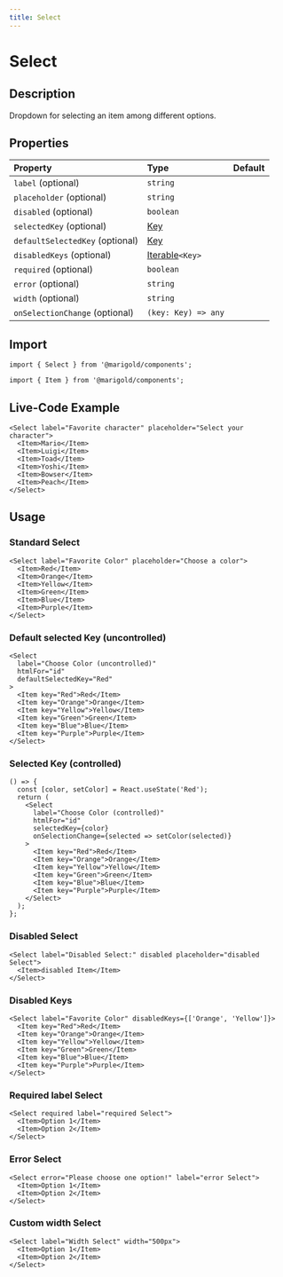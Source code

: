 ```yaml
---
title: Select
---
```


# Select

## Description

Dropdown for selecting an item among different options.

## Properties

| Property                        | Type                                                                                                     | Default |
| :------------------------------ | :------------------------------------------------------------------------------------------------------- | :------ |
| `label` (optional)              | `string`                                                                                                 |         |
| `placeholder` (optional)        | `string`                                                                                                 |         |
| `disabled` (optional)           | `boolean`                                                                                                |         |
| `selectedKey` (optional)        | [Key](https://reactjs.org/docs/lists-and-keys.html)                                                      |         |
| `defaultSelectedKey` (optional) | [Key](https://reactjs.org/docs/lists-and-keys.html)                                                      |         |
| `disabledKeys` (optional)       | [Iterable](https://developer.mozilla.org/en-US/docs/Web/JavaScript/Reference/Iteration_protocols)`<Key>` |         |
| `required` (optional)           | `boolean`                                                                                                |         |
| `error` (optional)              | `string`                                                                                                 |         |
| `width` (optional)              | `string`                                                                                                 |         |
| `onSelectionChange` (optional)  | `(key: Key) => any`                                                                                      |         |

## Import

```tsx code
import { Select } from '@marigold/components';
```

```tsx code
import { Item } from '@marigold/components';
```

## Live-Code Example

```tsx live
<Select label="Favorite character" placeholder="Select your character">
  <Item>Mario</Item>
  <Item>Luigi</Item>
  <Item>Toad</Item>
  <Item>Yoshi</Item>
  <Item>Bowser</Item>
  <Item>Peach</Item>
</Select>
```

## Usage

### Standard Select

```tsx
<Select label="Favorite Color" placeholder="Choose a color">
  <Item>Red</Item>
  <Item>Orange</Item>
  <Item>Yellow</Item>
  <Item>Green</Item>
  <Item>Blue</Item>
  <Item>Purple</Item>
</Select>
```

### Default selected Key (uncontrolled)

```tsx
<Select
  label="Choose Color (uncontrolled)"
  htmlFor="id"
  defaultSelectedKey="Red"
>
  <Item key="Red">Red</Item>
  <Item key="Orange">Orange</Item>
  <Item key="Yellow">Yellow</Item>
  <Item key="Green">Green</Item>
  <Item key="Blue">Blue</Item>
  <Item key="Purple">Purple</Item>
</Select>
```

### Selected Key (controlled)

```tsx
() => {
  const [color, setColor] = React.useState('Red');
  return (
    <Select
      label="Choose Color (controlled)"
      htmlFor="id"
      selectedKey={color}
      onSelectionChange={selected => setColor(selected)}
    >
      <Item key="Red">Red</Item>
      <Item key="Orange">Orange</Item>
      <Item key="Yellow">Yellow</Item>
      <Item key="Green">Green</Item>
      <Item key="Blue">Blue</Item>
      <Item key="Purple">Purple</Item>
    </Select>
  );
};
```

### Disabled Select

```tsx
<Select label="Disabled Select:" disabled placeholder="disabled Select">
  <Item>disabled Item</Item>
</Select>
```

### Disabled Keys

```tsx
<Select label="Favorite Color" disabledKeys={['Orange', 'Yellow']}>
  <Item key="Red">Red</Item>
  <Item key="Orange">Orange</Item>
  <Item key="Yellow">Yellow</Item>
  <Item key="Green">Green</Item>
  <Item key="Blue">Blue</Item>
  <Item key="Purple">Purple</Item>
</Select>
```

### Required label Select

```tsx
<Select required label="required Select">
  <Item>Option 1</Item>
  <Item>Option 2</Item>
</Select>
```

### Error Select

```tsx
<Select error="Please choose one option!" label="error Select">
  <Item>Option 1</Item>
  <Item>Option 2</Item>
</Select>
```

### Custom width Select

```tsx
<Select label="Width Select" width="500px">
  <Item>Option 1</Item>
  <Item>Option 2</Item>
</Select>
```
